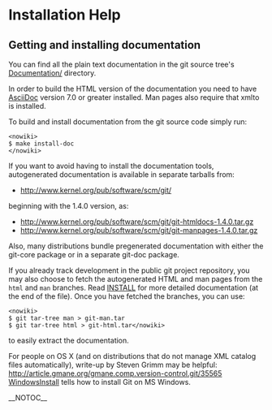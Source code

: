 = Installation Help =
== Getting and installing documentation ==
You can find all the plain text documentation in the git source tree's [http://www.kernel.org/git/?p=git/git.git;a=tree;f=Documentation Documentation/] directory.

In order to build the HTML version of the documentation you need to have [[AsciiDoc]] version 7.0 or greater installed. Man pages also require that xmlto is installed.

To build and install documentation from the git source code simply run:

<pre><nowiki>
$ make install-doc
</nowiki></pre>
If you want to avoid having to install the documentation tools, autogenerated documentation is available in separate tarballs from:

* http://www.kernel.org/pub/software/scm/git/
beginning with the 1.4.0 version, as:

* http://www.kernel.org/pub/software/scm/git/git-htmldocs-1.4.0.tar.gz
* http://www.kernel.org/pub/software/scm/git/git-manpages-1.4.0.tar.gz
Also, many distributions bundle pregenerated documentation with either the git-core package or in a separate git-doc package.

If you already track development in the public git project repository, you may also choose to fetch the autogenerated HTML and man pages from the <code><nowiki>html</nowiki></code> and <code><nowiki>man</nowiki></code> branches. Read [http://www.kernel.org/git/?p=git/git.git;a=blob;hb=HEAD;f=INSTALL INSTALL] for more detailed documentation (at the end of the file). Once you have fetched the branches, you can use:

<pre><nowiki>
$ git tar-tree man > git-man.tar 
$ git tar-tree html > git-html.tar</nowiki></pre>
to easily extract the documentation.

For people on OS X (and on distributions that do not manage XML catalog files automatically), write-up by Steven Grimm may be helpful: http://article.gmane.org/gmane.comp.version-control.git/35565 [[WindowsInstall]] tells how to install Git on MS Windows.

__NOTOC__